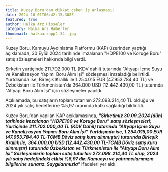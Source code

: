 ```yaml
---
title: Kuzey Boru'dan dikkat çeken iş anlaşması!
date: 2024-10-01T06:42:15.308Z
featured: true
author: Halka Arz Hisseler
category: Halka Arz Haberler
thumbnail: halkaarzapp1-34-.jpg
---
```

Kuzey Boru, Kamuyu Aydınlatma Platformu (KAP) üzerinden yaptığı açıklamada, 30 Eylül 2024 tarihinde imzalanan "HDPE100 ve Koruge Boru" satış sözleşmeleri hakkında bilgi verdi.

Şirketin yurtiçinde 211.702.000 TL (KDV dahil) tutarında "Altyapı İçme Suyu ve Kanalizasyon Yapımı Boru Alım İşi" sözleşmesi imzaladığı belirtildi. Yurtdışında ise, Birleşik Krallık ile 1.254.015 EUR (47.953.784,40 TL) ve Özbekistan ile Türkmenistan'da 364.000 USD (12.442.430,00 TL) tutarında "Altyapı Boru Alım İşi" için sözleşmeler yapıldı.

Açıklamada, bu satışların toplam tutarının 272.098.214,40 TL olduğu ve 2024 yılı satış hedeflerine %5,97 oranında katkı sağladığı bildirildi.

Kuzey Boru'dan yapılan KAP açıklamasında, ***"Şirketimiz 30.09.2024 (dün) tarihinde imzalanan "HDPE100 ve Koruge Boru" satış sözleşmeleri; Yurtiçinde 211.702.000,00 TL (KDV Dahil) tutarında "Altyapı İçme Suyu ve Kanalizasyon Yapımı Boru Alım İşi" Yurtdışında ise, 1.254.015,00 EUR (47.953.784,40 TL-TCMB Döviz satış kuru alınmıştır) tutarında Birleşik Krallık ile, 364.000,00 USD (12.442.430,00 TL-TCMB Döviz satış kuru alınmıştır) tutarında Özbekistan ve Türkmenistan ile "Altyapı Boru Alım İşi"
Sözleşmelerin toplam satış tutarları 272.098.214,40 TL olup, 2024 yılı satış hedefindeki etkisi %5,97 dir. Kamuoyu ve yatırımcılarımızın bilgilerine sunarız.
Saygılarımızla"*** ifadeleri yer aldı.